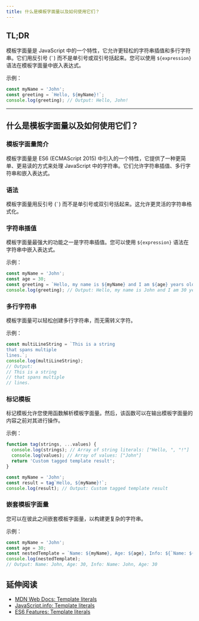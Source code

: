 ```yaml
---
title: 什么是模板字面量以及如何使用它们？
---
```


## TL;DR

模板字面量是 JavaScript 中的一个特性，它允许更轻松的字符串插值和多行字符串。它们用反引号 (`` ` ``) 而不是单引号或双引号括起来。您可以使用 `${expression}` 语法在模板字面量中嵌入表达式。

示例：

```js live
const myName = 'John';
const greeting = `Hello, ${myName}!`;
console.log(greeting); // Output: Hello, John!
```

***

## 什么是模板字面量以及如何使用它们？

### 模板字面量简介

模板字面量是 ES6 (ECMAScript 2015) 中引入的一个特性，它提供了一种更简单、更易读的方式来处理 JavaScript 中的字符串。它们允许字符串插值、多行字符串和嵌入表达式。

### 语法

模板字面量用反引号 (`` ` ``) 而不是单引号或双引号括起来。这允许更灵活的字符串格式化。

### 字符串插值

模板字面量最强大的功能之一是字符串插值。您可以使用 `${expression}` 语法在字符串中嵌入表达式。

示例：

```js live
const myName = 'John';
const age = 30;
const greeting = `Hello, my name is ${myName} and I am ${age} years old.`;
console.log(greeting); // Output: Hello, my name is John and I am 30 years old.
```

### 多行字符串

模板字面量可以轻松创建多行字符串，而无需转义字符。

示例：

```js live
const multiLineString = `This is a string
that spans multiple
lines.`;
console.log(multiLineString);
// Output:
// This is a string
// that spans multiple
// lines.
```

### 标记模板

标记模板允许您使用函数解析模板字面量。然后，该函数可以在输出模板字面量的内容之前对其进行操作。

示例：

```js live
function tag(strings, ...values) {
  console.log(strings); // Array of string literals: ["Hello, ", "!"]
  console.log(values); // Array of values: ["John"]
  return 'Custom tagged template result';
}

const myName = 'John';
const result = tag`Hello, ${myName}!`;
console.log(result); // Output: Custom tagged template result
```

### 嵌套模板字面量

您可以在彼此之间嵌套模板字面量，以构建更复杂的字符串。

示例：

```js live
const myName = 'John';
const age = 30;
const nestedTemplate = `Name: ${myName}, Age: ${age}, Info: ${`Name: ${myName}, Age: ${age}`}`;
console.log(nestedTemplate);
// Output: Name: John, Age: 30, Info: Name: John, Age: 30
```

## 延伸阅读

* [MDN Web Docs: Template literals](https://developer.mozilla.org/en-US/docs/Web/JavaScript/Reference/Template_literals)
* [JavaScript.info: Template literals](https://javascript.info/template-literals)
* [ES6 Features: Template literals](http://es6-features.org/#StringInterpolation)
